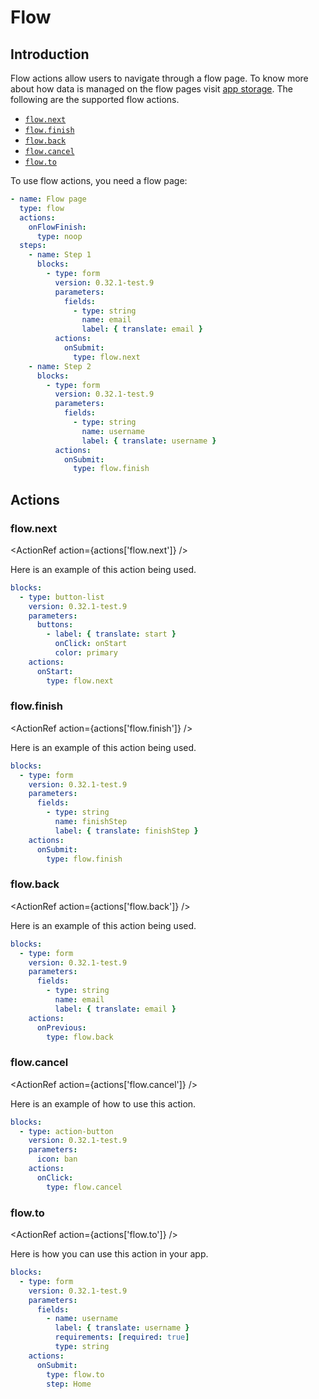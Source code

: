 
# Flow

## Introduction

Flow actions allow users to navigate through a flow page. To know more about how data is managed on
the flow pages visit [app storage](../guides/storage.md#storage). The following are the supported
flow actions.

- [`flow.next`](#flownext)
- [`flow.finish`](#flowfinish)
- [`flow.back`](#flowback)
- [`flow.cancel`](#flowcancel)
- [`flow.to`](#flowto)

To use flow actions, you need a flow page:

```yaml validate page-snippet
- name: Flow page
  type: flow
  actions:
    onFlowFinish:
      type: noop
  steps:
    - name: Step 1
      blocks:
        - type: form
          version: 0.32.1-test.9
          parameters:
            fields:
              - type: string
                name: email
                label: { translate: email }
          actions:
            onSubmit:
              type: flow.next
    - name: Step 2
      blocks:
        - type: form
          version: 0.32.1-test.9
          parameters:
            fields:
              - type: string
                name: username
                label: { translate: username }
          actions:
            onSubmit:
              type: flow.finish
```

## Actions

### flow.next<Side name="flow.next" />

<ActionRef action={actions['flow.next']} />

Here is an example of this action being used.

```yaml validate flow-blocks-snippet
blocks:
  - type: button-list
    version: 0.32.1-test.9
    parameters:
      buttons:
        - label: { translate: start }
          onClick: onStart
          color: primary
    actions:
      onStart:
        type: flow.next
```

### flow.finish<Side name="flow.finish" />

<ActionRef action={actions['flow.finish']} />

Here is an example of this action being used.

```yaml validate flow-blocks-snippet
blocks:
  - type: form
    version: 0.32.1-test.9
    parameters:
      fields:
        - type: string
          name: finishStep
          label: { translate: finishStep }
    actions:
      onSubmit:
        type: flow.finish
```

### flow.back<Side name="flow.back" />

<ActionRef action={actions['flow.back']} />

Here is an example of this action being used.

```yaml validate flow-blocks-snippet
blocks:
  - type: form
    version: 0.32.1-test.9
    parameters:
      fields:
        - type: string
          name: email
          label: { translate: email }
    actions:
      onPrevious:
        type: flow.back
```

### flow.cancel<Side name="flow.cancel" />

<ActionRef action={actions['flow.cancel']} />

Here is an example of how to use this action.

```yaml validate flow-blocks-snippet
blocks:
  - type: action-button
    version: 0.32.1-test.9
    parameters:
      icon: ban
    actions:
      onClick:
        type: flow.cancel
```

### flow.to<Side name="flow.to" />

<ActionRef action={actions['flow.to']} />

Here is how you can use this action in your app.

```yaml validate flow-blocks-snippet
blocks:
  - type: form
    version: 0.32.1-test.9
    parameters:
      fields:
        - name: username
          label: { translate: username }
          requirements: [required: true]
          type: string
    actions:
      onSubmit:
        type: flow.to
        step: Home
```
